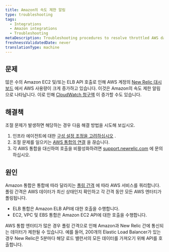 ```yaml
---
title: Amazon의 속도 제한 알림
type: troubleshooting
tags:
  - Integrations
  - Amazon integrations
  - Troubleshooting
metaDescription: Troubleshooting procedures to resolve throttled AWS data with your infrastructure integration.
freshnessValidatedDate: never
translationType: machine
---
```


## 문제

많은 수의 Amazon EC2 및/또는 ELB API 호출로 인해 AWS 계정의 [New Relic 대시보드](/docs/infrastructure/new-relic-infrastructure/data-instrumentation/new-relic-apm-data-infrastructure) 에서 AWS 사용량이 크게 증가하고 있습니다. 이것은 Amazon의 속도 제한 알림으로 나타납니다. 이로 인해 [CloudWatch 청구액](/docs/infrastructure/infrastructure-integrations/troubleshooting/cloudwatch-billing-issues) 이 증가할 수도 있습니다.

## 해결책

조절 문제가 발생하면 해당하는 경우 다음 해결 방법을 시도해 보십시오.

1. 인프라 에이전트에 대한 [구성 설정 조정을 고려하십시오](/docs/infrastructure/new-relic-infrastructure/configuration/configure-infrastructure-agent) .
2. 조절 문제를 일으키는 [AWS 통합의 연결](/docs/infrastructure/infrastructure-integrations/getting-started/connect-aws-integrations-infrastructure#disconnect) 을 끊습니다.
3. 각 AWS 통합을 대신하여 호출을 비활성화하려면 [support.newrelic.com](https://support.newrelic.com/) 에 문의하십시오.

## 원인

Amazon 통합은 통합에 따라 달라지는 [폴링 간격](/docs/infrastructure/infrastructure-integrations/amazon-integrations/aws-polling-intervals-infrastructure-integrations) 에 따라 AWS 서비스를 쿼리합니다. 폴링 간격은 AWS 데이터가 최신 상태인지 확인하고 각 간격 동안 모든 AWS 엔터티가 폴링됩니다.

* ELB 통합은 Amazon ELB API에 대한 호출을 수행합니다.
* EC2, VPC 및 EBS 통합은 Amazon EC2 API에 대한 호출을 수행합니다.

AWS 통합 엔터티가 많은 경우 폴링 간격으로 인해 Amazon과 New Relic 간에 통신되는 데이터가 제한될 수 있습니다. 예를 들어, 200개의 Elastic Load Balancer가 있는 경우 New Relic은 5분마다 해당 로드 밸런서의 모든 데이터를 가져오기 위해 API를 호출합니다.
